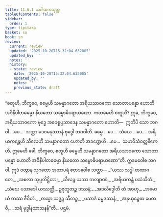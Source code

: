 ```yaml
---
title: 11.6.1 သဂါထကသုတ္တ
tableOfContents: false
sidebar:
  order: 1
type: tipitaka
basket: su
book: sn
review:
  current: review
  updated: '2025-10-20T15:32:04.632005'
  updated_by: ''
  notes: ''
  history:
  - state: review
    date: '2025-10-20T15:32:04.632005'
    updated_by: ''
    notes: ''
    previous_state: draft
---
```



<DynamicBreadcrumb />


<ReviewStatus review={frontmatter.review} showDetails={true} />

<HypothesisAnnotation frontmatter={frontmatter} />

<Division number="1047" book="sn" e="ch" v="18" p="435">

<Paragraph number="2091" book="sn">
“စတူဟိ, ဘိက္ခဝေ, ဓမ္မေဟိ သမန္နာဂတော အရိယသာဝကော သောတာပန္နော ဟောတိ အဝိနိပါတဓမ္မော နိယတော သမ္ဗောဓိပရာယဏော.
</Paragraph>

<Paragraph number="2092" book="sn">
ကတမေဟိ စတူဟိ? ဣဓ, ဘိက္ခဝေ, အရိယသာဝကော ဗုဒ္ဓေ အဝေစ္စပ္ပသာဒေန သမန္နာဂတော ဟောတိ—  ဣတိပိ သော ဘဂဝါ …ပေ…  သတ္ထာ ဒေဝမနုဿာနံ ဗုဒ္ဓေါ ဘဂဝါတိ. ဓမ္မေ …ပေ…  သံဃေ …ပေ…  အရိယကန္တေဟိ သီလေဟိ သမန္နာဂတော ဟောတိ အခဏ္ဍေဟိ …ပေ…  သမာဓိသံဝတ္တနိကေဟိ. ဣမေဟိ ခေါ, ဘိက္ခဝေ, စတူဟိ ဓမ္မေဟိ သမန္နာဂတော အရိယသာဝကော သောတာပန္နော ဟောတိ အဝိနိပါတဓမ္မော နိယတော သမ္ဗောဓိပရာယဏော”တိ. ဣဒမဝေါစ ဘဂဝါ. ဣဒံ ဝတွာန သုဂတော အထာပရံ ဧတဒဝေါစ သတ္ထာ—
</Paragraph>

<Paragraph number="2093" type="verses" book="sn">
_“ယဿ သဒ္ဓါ တထာဂတေ,_  
_အစလာ သုပ္ပတိဋ္ဌိတာ;_  
_သီလဉ္စ ယဿ ကလျာဏံ,_  
_အရိယကန္တံ ပသံသိတံ._  

</Paragraph>

<Paragraph number="2094" type="verses" book="sn">
_သံဃေ ပသာဒေါ ယဿတ္ထိ,_  
ဥဇုဘူတဉ္စ ဒဿနံ;_  
_အဒလိဒ္ဒေါတိ တံ အာဟု,_  
_အမောဃံ တဿ ဇီဝိတံ._  

</Paragraph>

<Paragraph number="2095" type="verses" book="sn">
_တသ္မာ သဒ္ဓဉ္စ သီလဉ္စ,_  
_ပသာဒံ ဓမ္မဒဿနံ;_  
_အနုယုဉ္ဇေထ မေဓာဝီ,_  
_သရံ ဗုဒ္ဓါနသာသနန်”တိ._  


</Paragraph>
</Division>

<Paragraph number="2096" type="center" book="sn">
ပဌမံ.
</Paragraph>